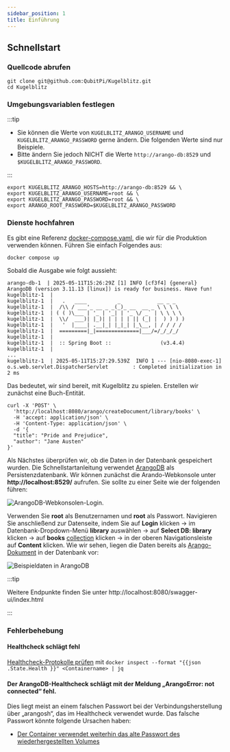 ```yaml
---
sidebar_position: 1
title: Einführung
---
```


Schnellstart
------------

### Quellcode abrufen

```console
git clone git@github.com:QubitPi/Kugelblitz.git
cd Kugelblitz
```

### Umgebungsvariablen festlegen

:::tip

- Sie können die Werte von `KUGELBLITZ_ARANGO_USERNAME` und `KUGELBLITZ_ARANGO_PASSWORD` gerne ändern. Die folgenden
  Werte sind nur Beispiele.
- Bitte ändern Sie jedoch NICHT die Werte `http://arango-db:8529` und `$KUGELBLITZ_ARANGO_PASSWORD`.

:::

```console
export KUGELBLITZ_ARANGO_HOSTS=http://arango-db:8529 && \
export KUGELBLITZ_ARANGO_USERNAME=root && \
export KUGELBLITZ_ARANGO_PASSWORD=root && \
export ARANGO_ROOT_PASSWORD=$KUGELBLITZ_ARANGO_PASSWORD
```

### Dienste hochfahren

Es gibt eine Referenz [docker-compose.yaml](https://github.com/QubitPi/Kugelblitz/blob/master/docker-compose.yaml), die
wir für die Produktion verwenden können. Führen Sie einfach Folgendes aus:

```console
docker compose up
```

Sobald die Ausgabe wie folgt aussieht:

```text
arango-db-1  | 2025-05-11T15:26:29Z [1] INFO [cf3f4] {general} ArangoDB (version 3.11.13 [linux]) is ready for business. Have fun!
kugelblitz-1  |
kugelblitz-1  |   .   ____          _            __ _ _
kugelblitz-1  |  /\\ / ___'_ __ _ _(_)_ __  __ _ \ \ \ \
kugelblitz-1  | ( ( )\___ | '_ | '_| | '_ \/ _` | \ \ \ \
kugelblitz-1  |  \\/  ___)| |_)| | | | | || (_| |  ) ) ) )
kugelblitz-1  |   '  |____| .__|_| |_|_| |_\__, | / / / /
kugelblitz-1  |  =========|_|==============|___/=/_/_/_/
kugelblitz-1  |
kugelblitz-1  |  :: Spring Boot ::                (v3.4.4)
kugelblitz-1  |
...
kugelblitz-1  | 2025-05-11T15:27:29.539Z  INFO 1 --- [nio-8080-exec-1] o.s.web.servlet.DispatcherServlet        : Completed initialization in 2 ms
```

Das bedeutet, wir sind bereit, mit Kugelblitz zu spielen. Erstellen wir zunächst eine Buch-Entität.

```console
curl -X 'POST' \
  'http://localhost:8080/arango/createDocument/library/books' \
  -H 'accept: application/json' \
  -H 'Content-Type: application/json' \
  -d '{
  "title": "Pride and Prejudice",
  "author": "Jane Austen"
}'
```

Als Nächstes überprüfen wir, ob die Daten in der Datenbank gespeichert wurden. Die Schnellstartanleitung verwendet
[ArangoDB](https://arango.paion-data.dev/) als Persistenzdatenbank. Wir können zunächst die Arando-Webkonsole unter
__http://localhost:8529/__ aufrufen. Sie sollte zu einer Seite wie der folgenden führen:

![ArangoDB-Webkonsolen-Login](img/arango-login.png "Fehler beim Laden von img/arango-login.png").

Verwenden Sie __root__ als Benutzernamen und __root__ als Passwort. Navigieren Sie anschließend zur Datenseite, indem
Sie auf __Login__ klicken -> im Datenbank-Dropdown-Menü __library__ auswählen -> auf __Select DB: library__ klicken ->
auf __books__ [collection](https://arango.paion-data.dev/stable/concepts/data-structure/collections/) klicken -> in der
oberen Navigationsleiste auf __Content__ klicken. Wie wir sehen, liegen die Daten bereits als
[Arango-Dokument](https://arango.paion-data.dev/stable/concepts/data-structure/documents/) in der Datenbank vor:

![Beispieldaten in ArangoDB](img/example-data.png "Fehler beim Laden von img/example-data.png")

:::tip

Weitere Endpunkte finden Sie unter http://localhost:8080/swagger-ui/index.html

:::

### Fehlerbehebung

#### Healthcheck schlägt fehl

[Healthcheck-Protokolle prüfen](https://stackoverflow.com/a/42738182) mit
`docker inspect --format "{{json .State.Health }}" <Containername> | jq`

#### Der ArangoDB-Healthcheck schlägt mit der Meldung „ArangoError: not connected“ fehl.

Dies liegt meist an einem falschen Passwort bei der Verbindungsherstellung über „arangosh“, das im Healthcheck verwendet
wurde. Das falsche Passwort könnte folgende Ursachen haben:

- [Der Container verwendet weiterhin das alte Passwort des wiederhergestellten Volumes](https://github.com/arangodb/arangodb/issues/2712#issuecomment-314949756)
